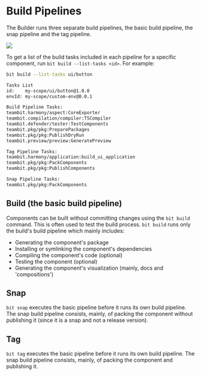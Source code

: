 
# Build Pipelines

The Builder runs three separate build pipelines, the basic build pipeline, the snap pipeline and the tag pipeline.

<Image src={pipelinesImg} />

To get a list of the build tasks included in each pipeline for a specific component, run `bit build --list-tasks <id>`.
For example:

```bash
bit build --list-tasks ui/button
```

```bash
Tasks List
id:    my-scope/ui/button@1.0.0
envId: my-scope/custom-env@0.0.1

Build Pipeline Tasks:
teambit.harmony/aspect:CoreExporter
teambit.compilation/compiler:TSCompiler
teambit.defender/tester:TestComponents
teambit.pkg/pkg:PreparePackages
teambit.pkg/pkg:PublishDryRun
teambit.preview/preview:GeneratePreview

Tag Pipeline Tasks:
teambit.harmony/application:build_ui_application
teambit.pkg/pkg:PackComponents
teambit.pkg/pkg:PublishComponents

Snap Pipeline Tasks:
teambit.pkg/pkg:PackComponents
```

## Build (the basic build pipeline)

Components can be built without committing changes using the `bit build` command. This is often used to test the build process.
`bit build` runs only the build's build pipeline which mainly includes:

- Generating the component's package
- Installing or symlinking the component's dependencies
- Compiling the component's code (optional)
- Testing the component (optional)
- Generating the component's visualization (mainly, docs and 'compositions')

## Snap

`bit snap` executes the basic pipeline before it runs its own build pipeline. The snap build pipeline consists, mainly, of packing <!--TODO [packing](#) --> the component without publishing it (since it is a snap and not a release version).

## Tag

`bit tag` executes the basic pipeline before it runs its own build pipeline. The snap build pipeline consists, mainly, of packing <!--TODO [packing](#) -->the component and publishing it.
